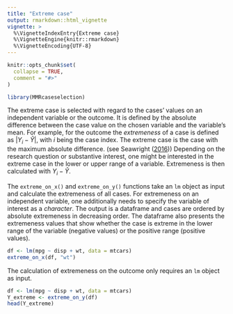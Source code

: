 ---
title: "Extreme case"
output: rmarkdown::html_vignette
vignette: >
  %\VignetteIndexEntry{Extreme case}
  %\VignetteEngine{knitr::rmarkdown}
  %\VignetteEncoding{UTF-8}
---

```{r, include = FALSE}
knitr::opts_chunk$set(
  collapse = TRUE,
  comment = "#>"
)
```

```{r setup}
library(MMRcaseselection)
```

The extreme case is selected with regard to the cases' values on an independent variable or the outcome. It is defined by the absolute difference between the case value on the chosen variable and the variable's mean. For example, for the outcome the *extremeness* of a case is defined as $|Y_i-\hat{Y}|$, with $i$ being the case index. The extreme case is the case with the maximum absolute difference. (see Seawright ([2016](https://doi.org/10.1177/0049124116643556))) Depending on the research question or substantive interest, one might be interested in the extreme case in the lower or upper range of a variable. Extremeness is then calculated with $Y_i-\hat{Y}$.

The `extreme_on_x()` and `extreme_on_y()` functions take an `lm` object as input and calculate the extremeness of all cases. For extremeness on an independent variable, one additionally needs to specify the variable of interest as a *character*. The output is a dataframe and cases are ordered by absolute extremeness in decreasing order. The dataframe also presents the extremeness values that show whether the case is extreme in the lower range of the variable (negative values) or the positive range (positive values).
```{r}
df <- lm(mpg ~ disp + wt, data = mtcars)
extreme_on_x(df, "wt")
```

The calculation of extremeness on the outcome only requires an `lm` object as input.
```{r}
df <- lm(mpg ~ disp + wt, data = mtcars)
Y_extreme <- extreme_on_y(df)
head(Y_extreme)
```




